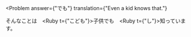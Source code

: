 
<Problem
  answer={"でも"}
  translation={"Even a kid knows that."}
>
  そんなことは　<Ruby t={"こども"}>子供</Ruby><Hide>でも</Hide>　<Ruby t={"し"}>知</Ruby>っています。
</Problem>